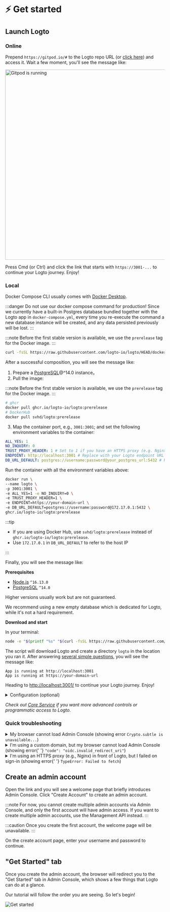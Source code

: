

# ⚡ Get started

## Launch Logto

### Online

Prepend `https://gitpod.io/#` to the Logto repo URL (or <a href="https://gitpod.io/#https://github.com/logto-io/demo" target="_blank" rel="noopener">click here</a>) and access it. Wait a few moment, you'll see the message like:

<img src={gitpodRunning} alt="Gitpod is running" width="600px" />

Press Cmd (or Ctrl) and click the link that starts with `https://3001-...` to continue your Logto journey. Enjoy!

### Local

<Tabs>

<TabItem value="docker-compose" label="Docker Compose">

Docker Compose CLI usually comes with [Docker Desktop](https://www.docker.com/products/docker-desktop).

:::danger
Do not use our docker compose command for production! Since we currently have a built-in Postgres database bundled together with the Logto app in `docker-compose.yml`,
every time you re-execute the command a new database instance will be created, and any data persisted previously will be lost.
:::

:::note
Before the first stable version is available, we use the `prerelease` tag for the Docker image.
:::

```bash
curl -fsSL https://raw.githubusercontent.com/logto-io/logto/HEAD/docker-compose.yml | TAG=prerelease docker compose -p logto -f - up
```

After a successful composition, you will see the message like:

</TabItem>

<TabItem value="docker" label="Docker">

1. Prepare a [PostgreSQL](https://www.postgresql.org/)@^14.0 instance。
2. Pull the image:

:::note
Before the first stable version is available, we use the `prerelease` tag for the Docker image.
:::

```bash
# ghcr
docker pull ghcr.io/logto-io/logto:prerelease
# DockerHub
docker pull svhd/logto:prerelease
```

3. Map the container port, e.g., `3001:3001`; and set the following environment variables to the container:

```yml
ALL_YES: 1
NO_INQUIRY: 0
TRUST_PROXY_HEADER: 1 # Set to 1 if you have an HTTPS proxy (e.g. Nginx) in front of Logto
ENDPOINT: http://localhost:3001 # Replace with your Logto endpoint URL if you are using a custom domain
DB_URL_DEFAULT: postgres://username:password@your_postgres_url:5432 # Replace with your Postgres DSN
```

Run the container with all the environment variables above:

```bash
docker run \
--name logto \
-p 3001:3001 \
-e ALL_YES=1 -e NO_INQUIRY=0 \
-e TRUST_PROXY_HEADER=1 \
-e ENDPOINT=https://your-domain-url \
-e DB_URL_DEFAULT=postgres://username:password@172.17.0.1:5432 \
ghcr.io/logto-io/logto:prerelease
```

:::tip

- If you are using Docker Hub, use `svhd/logto:prerelease` instead of `ghcr.io/logto-io/logto:prerelease`.
- Use `172.17.0.1` in `DB_URL_DEFAULT` to refer to the host IP

:::

Finally, you will see the message like:

</TabItem>

<TabItem value="script" label="Download script">

**Prerequisites**

- [Node.js](https://nodejs.org/) `^16.13.0`
- [PostgreSQL](https://postgresql.org/) `^14.0`

Higher versions usually work but are not guaranteed.

We recommend using a new empty database which is dedicated for Logto, while it&apos;s not a hard requirement.

**Download and start**

In your terminal:

```bash
node -e "$(printf "%s" "$(curl -fsSL https://raw.githubusercontent.com/logto-io/logto/HEAD/install.js)")"
```

The script will download Logto and create a directory `logto` in the location you ran it. After answering [several simple questions](../../references/core/configuration.md#questions), you will see the message like:

</TabItem>

</Tabs>

```text
App is running at http://localhost:3001
App is running at https://your-domain-url
```

Heading to <a target="_blank" href="http://localhost:3001/" rel="noopener">http://localhost:3001/</a> to continue your Logto journey. Enjoy!

<details>

<summary>Configuration (optional)</summary>

Logto uses environment variables for configuration, along with `.env` file support. See [Configuration](../../references/core/configuration.md) for detailed usage and full variable list.

</details>

_Check out [Core Service](../../references/core/README.mdx) if you want more advanced controls or programmatic access to Logto._

### Quick troubleshooting

<details>

<summary>
  My browser cannot load Admin Console (showing error <code>Crypto.subtle is unavailable...</code>)
</summary>

Admin Console uses [Web Crypto API](https://developer.mozilla.org/en-US/docs/Web/API/Web_Crypto_API), which requires [secure contexts](https://developer.mozilla.org/en-US/docs/Web/Security/Secure_Contexts), i.e. HTTPS or HTTP with `localhost`.

If you use HTTP with an IP address or custom domain, then the browser cannot load Admin Console.

</details>

<details>

<summary>
  I'm using a custom domain, but my browser cannot load Admin Console (showing error{' '}
  <code>"code": "oidc.invalid_redirect_uri"</code>)
</summary>

If you are using a custom domain rather than `localhost`, you need to set the environment variable `ENDPOINT` to the Logto URL. It is because of the strict requirement of Redirect URI in OIDC. See [Configuration](../../references/core/configuration.md#general) for details.

</details>

<details>

<summary>
  I'm using an HTTPS proxy (e.g., Nginx) in front of Logto, but I failed on sign-in (showing error{' '}
  <code>TypeError: Failed to fetch</code>)
</summary>

- First, make sure you have set the node environment variable `TRUST_PROXY_HEADER` to `true`. See [Configuration](../../references/core/configuration.md#using-a-https-proxy) for details.
- Also, you need to set `X-Forward-Proto` header to `https` in your proxy config. See [Trusting TLS offloading proxies](https://github.com/panva/node-oidc-provider/blob/main/docs/README.md#trusting-tls-offloading-proxies) for details.

</details>

## Create an admin account

Open the link and you will see a welcome page that briefly introduces Admin Console. Click "Create Account" to create an admin account.

:::note
For now, you cannot create multiple admin accounts via Admin Console, and only the first account will have admin access. If you want to create multiple admin accounts, use the Management API instead.
:::

:::caution
Once you create the first account, the welcome page will be unavailable.
:::

On the create account page, enter your username and password to continue.

## "Get Started" tab

Once you create the admin account, the browser will redirect you to the "Get Started" tab in Admin Console, which shows a few things that Logto can do at a glance.

Our tutorial will follow the order you are seeing. So let's begin!

![Get started](./assets/get-started.png)
